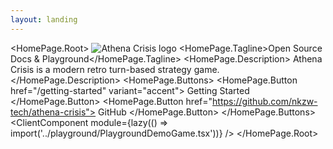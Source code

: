 ```yaml
---
layout: landing
---
```



<HomePage.Root>
  <img alt="Athena Crisis logo" src="./athena-crisis.svg" />
  <HomePage.Tagline>Open Source Docs & Playground</HomePage.Tagline>
  <HomePage.Description>
    Athena Crisis is a modern retro turn-based strategy game.
  </HomePage.Description>
  <HomePage.Buttons>
    <HomePage.Button href="/getting-started" variant="accent">
      Getting Started
    </HomePage.Button>
    <HomePage.Button href="https://github.com/nkzw-tech/athena-crisis">
      GitHub
    </HomePage.Button>
  </HomePage.Buttons>
  <ClientComponent
    module={lazy(() => import('../playground/PlaygroundDemoGame.tsx'))}
  />
</HomePage.Root>

